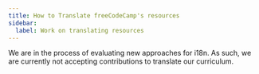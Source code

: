 ```yaml
---
title: How to Translate freeCodeCamp's resources
sidebar:
  label: Work on translating resources
---
```



<Aside type='caution' title='Wait!'>

We are in the process of evaluating new approaches for i18n. As such, we are currently not accepting contributions to translate our curriculum.

</Aside>
